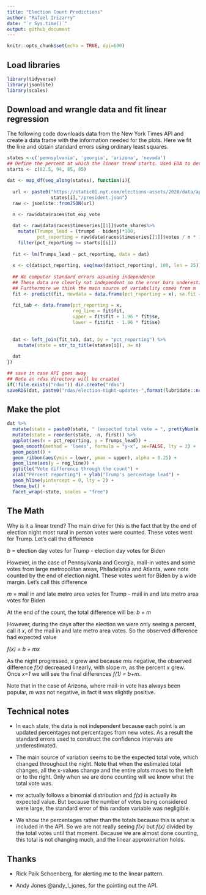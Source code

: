 ```yaml
---
title: "Election Count Predictions"
author: "Rafael Irizarry"
date: "`r Sys.time()`"
output: github_document
---
```


```r
knitr::opts_chunk$set(echo = TRUE, dpi=600)
```

## Load libraries

```r
library(tidyverse)
library(jsonlite)
library(scales)
```

## Download and  wrangle data and fit linear regression

The following code downloads data from the New York Times API
and create a data frame with the information needed for the plots. Here we fit the line and obtain standard errors using ordinary least squares. 

```r
states <-c('pennsylvania', 'georgia', 'arizona', 'nevada')
## Define the percent at which the linear trend starts. Used EDA to determine.
starts <- c(82.5, 94, 85, 85) 

dat <- map_df(seq_along(states), function(i){
  
  url <- paste0("https://static01.nyt.com/elections-assets/2020/data/api/2020-11-03/race-page/",
                states[i],"/president.json")
  raw <- jsonlite::fromJSON(url)
  
  n <- raw$data$races$tot_exp_vote 

  dat <- raw$data$races$timeseries[[1]]$vote_shares%>%
    mutate(Trumps_lead = (trumpd - bidenj)*100,
           pct_reporting = raw$data$races$timeseries[[1]]$votes / n * 100) %>%
    filter(pct_reporting >= starts[[i]])
  
  fit <- lm(Trumps_lead ~ pct_reporting, data = dat)
  
  x <- c(dat$pct_reporting, seq(max(dat$pct_reporting), 100, len = 25))
                
  ## We computer standard errors assuming independence
  ## These data are clearly not independent so the error bars underestimate
  ## Furthermore we think the main source of variability comes from m
  fit <- predict(fit, newdata = data.frame(pct_reporting = x), se.fit = TRUE)
  
  fit_tab <- data.frame(pct_reporting = x, 
                        reg_line = fit$fit, 
                        upper = fit$fit + 1.96 * fit$se,
                        lower = fit$fit - 1.96 * fit$se)
  
  
  dat <- left_join(fit_tab, dat, by = "pct_reporting") %>%
    mutate(state = str_to_title(states[i]), n= n)
  
  dat
})
```


```r
## save in case API goes away
## Note an rdas directory will be created
if(!file.exists("rdas")) dir.create("rdas") 
saveRDS(dat, paste0("rdas/election-night-updates-",format(lubridate::now(), "%Y-%m-%d_%H:%M:%S"),".rds"))
```

## Make the plot

```r
dat %>% 
  mutate(state = paste0(state, " (expected total vote = ", prettyNum(n, big.mark = ","), ")")) %>%
  mutate(state = reorder(state, -n, first)) %>%
  ggplot(aes(x = pct_reporting, y = Trumps_lead)) +
  geom_smooth(method = 'loess', formula = "y~x", se=FALSE, lty = 2) + 
  geom_point() +
  geom_ribbon(aes(ymin = lower, ymax = upper), alpha = 0.25) +
  geom_line(aes(y = reg_line)) +
  ggtitle("Vote difference through the count") + 
  xlab("Percent reporting") + ylab("Trump's percentage lead") +
  geom_hline(yintercept = 0, lty = 2) +
  theme_bw() +
  facet_wrap(~state, scales = "free") 
```


## The Math

Why is it a linear trend? The main drive for this is the fact that
by the end of election night most rural in person votes were counted. These votes
went for Trump. Let's call the difference

 
*b* = election day votes for Trump - election day votes for Biden


However, in the case of Pennsylvania and Georgia, mail-in votes and some votes from large metropolitan areas, Philadelphia and Atlanta,
were note counted by the end of election night. These votes went for Biden by a wide margin. Let's call this difference 


*m* = mail in and late metro area votes for Trump - mail in and late metro area votes for Biden


At the end of the count, the total difference will be: *b + m*

However, during the days after the election we were only seeing a percent, call it *x*, of the mail in and late metro area votes. So
the observed difference had expected value

*f(x)  = b + mx*


As the night progressed, *x* grew and because *m*is negative, the observed difference *f(x)* decreased linearly, with slope *m*, as the percent *x* grew.
Once *x=1* we will see the final differences *f(1) = b+m*.


Note that in the case of Arizona, where mail-in vote has always been popular, *m* was not negative, in fact it was slightly positive.


## Technical notes

* In each state, the data is not independent because each point is an updated percentages not percentages from new votes. As a result
the standard errors used to construct the confidence intervals are underestimated.

* The main source of variation seems to be the expected total vote, which changed throughout the night. Note that when the estimated total changes, 
all the x-values change and the entire plots moves to the left or to the right. Only when we are done counting will we know what the total vote was.

* *mx* actually follows a binomial distribution and *f(x)* is actually its expected value. But because the number of votes being considered were large, the standard error of this random variable was negligible. 

* We show the percentages rather than the totals because this is what is included in the API. So we are not really seeing *f(x)* but *f(x)* divided by the total votes until that moment. Because we are almost done counting, this total is not changing much, and the linear approximation holds.



## Thanks

* Rick Paik Schoenberg, for alerting me to the linear pattern.

* Andy Jones @andy_l_jones, for the pointing out the API.









